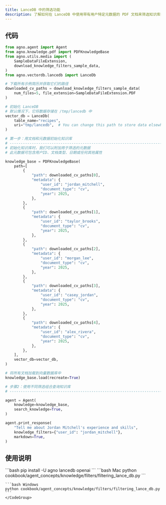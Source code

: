 ```yaml
---
title: LanceDB 中的筛选功能
description: 了解如何在 LanceDB 中使用带有用户特定元数据的 PDF 文档来筛选知识库搜索。
---
```

## 代码

```python
from agno.agent import Agent
from agno.knowledge.pdf import PDFKnowledgeBase
from agno.utils.media import (
    SampleDataFileExtension,
    download_knowledge_filters_sample_data,
)
from agno.vectordb.lancedb import LanceDb

# 下载所有示例简历并获取它们的路径
downloaded_cv_paths = download_knowledge_filters_sample_data(
    num_files=5, file_extension=SampleDataFileExtension.PDF
)

# 初始化 LanceDB
# 默认情况下，它将数据存储在 /tmp/lancedb 中
vector_db = LanceDb(
    table_name="recipes",
    uri="tmp/lancedb",  # You can change this path to store data elsewhere
)

# 第一步：用文档和元数据初始化知识库
# ------------------------------------------------------------------------------
# 初始化知识库时，我们可以附加用于筛选的元数据
# 此元数据可包含用户ID、文档类型、日期或任何其他属性

knowledge_base = PDFKnowledgeBase(
    path=[
        {
            "path": downloaded_cv_paths[0],
            "metadata": {
                "user_id": "jordan_mitchell",
                "document_type": "cv",
                "year": 2025,
            },
        },
        {
            "path": downloaded_cv_paths[1],
            "metadata": {
                "user_id": "taylor_brooks",
                "document_type": "cv",
                "year": 2025,
            },
        },
        {
            "path": downloaded_cv_paths[2],
            "metadata": {
                "user_id": "morgan_lee",
                "document_type": "cv",
                "year": 2025,
            },
        },
        {
            "path": downloaded_cv_paths[3],
            "metadata": {
                "user_id": "casey_jordan",
                "document_type": "cv",
                "year": 2025,
            },
        },
        {
            "path": downloaded_cv_paths[4],
            "metadata": {
                "user_id": "alex_rivera",
                "document_type": "cv",
                "year": 2025,
            },
        },
    ],
    vector_db=vector_db,
)

# 将所有文档加载到向量数据库中
knowledge_base.load(recreate=True)

# 步骤2：使用不同筛选组合查询知识库
# ------------------------------------------------------------------------------

agent = Agent(
    knowledge=knowledge_base,
    search_knowledge=True,
)

agent.print_response(
    "Tell me about Jordan Mitchell's experience and skills",
    knowledge_filters={"user_id": "jordan_mitchell"},
    markdown=True,
)
```

## 使用说明

<Steps>
  <Step title="安装库">
    ```bash
    pip install -U agno lancedb openai
    ```
  </Step>

  <Step title="运行示例">
    <CodeGroup>
    ```bash Mac
    python cookbook/agent_concepts/knowledge/filters/filtering_lance_db.py
    ```

    ```bash Windows
    python cookbook/agent_concepts/knowledge/filters/filtering_lance_db.py
    ```
    </CodeGroup>
  </Step>
</Steps>